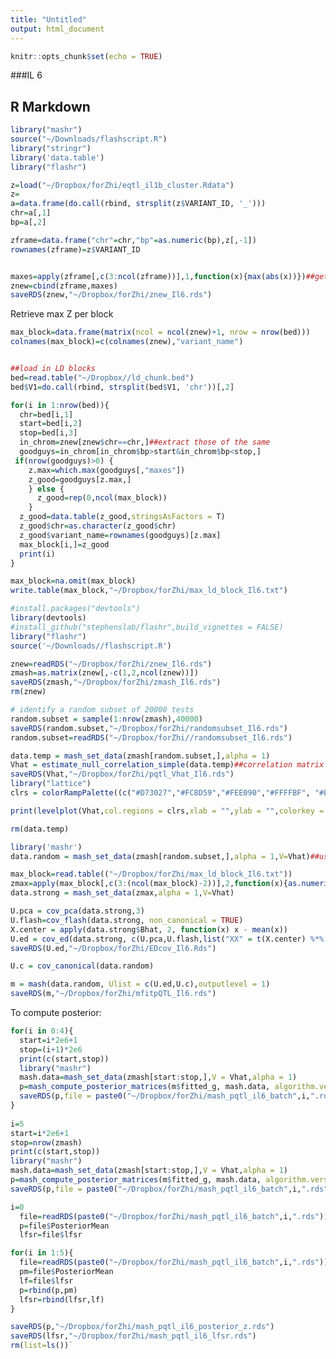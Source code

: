 ```yaml
---
title: "Untitled"
output: html_document
---
```


```r
knitr::opts_chunk$set(echo = TRUE)
```

###IL 6

## R Markdown
```r
library("mashr")
source("~/Downloads/flashscript.R")
library("stringr")
library('data.table')
library("flashr")

```


```r

z=load("~/Dropbox/forZhi/eqtl_il1b_cluster.Rdata")
z=
a=data.frame(do.call(rbind, strsplit(z$VARIANT_ID, '_')))
chr=a[,1]
bp=a[,2]

zframe=data.frame("chr"=chr,"bp"=as.numeric(bp),z[,-1])
rownames(zframe)=z$VARIANT_ID


maxes=apply(zframe[,c(3:ncol(zframe))],1,function(x){max(abs(x))})##get max abs Z across phenotypes
znew=cbind(zframe,maxes)
saveRDS(znew,"~/Dropbox/forZhi/znew_Il6.rds")
```

Retrieve max Z per block

```r
max_block=data.frame(matrix(ncol = ncol(znew)+1, nrow = nrow(bed)))
colnames(max_block)=c(colnames(znew),"variant_name")


##load in LD blocks
bed=read.table("~/Dropbox//ld_chunk.bed")
bed$V1=do.call(rbind, strsplit(bed$V1, 'chr'))[,2]

for(i in 1:nrow(bed)){
  chr=bed[i,1]
  start=bed[i,2]
  stop=bed[i,3]
  in_chrom=znew[znew$chr==chr,]##extract those of the same
  goodguys=in_chrom[in_chrom$bp>start&in_chrom$bp<stop,]
 if(nrow(goodguys)>0) {
    z.max=which.max(goodguys[,"maxes"])
    z_good=goodguys[z.max,]
    } else {
      z_good=rep(0,ncol(max_block))
    }
  z_good=data.table(z_good,stringsAsFactors = T)
  z_good$chr=as.character(z_good$chr)
  z_good$variant_name=rownames(goodguys)[z.max]
  max_block[i,]=z_good
  print(i)
}

max_block=na.omit(max_block)
write.table(max_block,"~/Dropbox/forZhi/max_ld_block_Il6.txt")
```

```r
#install.packages("devtools")
library(devtools)
#install_github("stephenslab/flashr",build_vignettes = FALSE)
library("flashr")
source('~/Downloads//flashscript.R')

znew=readRDS("~/Dropbox/forZhi/znew_Il6.rds")
zmash=as.matrix(znew[,-c(1,2,ncol(znew))])
saveRDS(zmash,"~/Dropbox/forZhi/zmash_Il6.rds")
rm(znew)

# identify a random subset of 20000 tests
random.subset = sample(1:nrow(zmash),40000)
saveRDS(random.subset,"~/Dropbox/forZhi/randomsubset_Il6.rds")
random.subset=readRDS("~/Dropbox/forZhi//randomsubset_Il6.rds")

data.temp = mash_set_data(zmash[random.subset,],alpha = 1)
Vhat = estimate_null_correlation_simple(data.temp)##correlation matrix of the errors
saveRDS(Vhat,"~/Dropbox/forZhi/pqtl_Vhat_Il6.rds")
library("lattice")
clrs = colorRampPalette((c("#D73027","#FC8D59","#FEE090","#FFFFBF", "#E0F3F8","#91BFDB","#4575B4")))(64)

print(levelplot(Vhat,col.regions = clrs,xlab = "",ylab = "",colorkey = TRUE,main="VHAT"))

rm(data.temp)

library('mashr')
data.random = mash_set_data(zmash[random.subset,],alpha = 1,V=Vhat)##use for E(Z)model

max_block=read.table(("~/Dropbox/forZhi/max_ld_block_Il6.txt"))
zmax=apply(max_block[,c(3:(ncol(max_block)-2))],2,function(x){as.numeric(x)});rownames(zmax)=max_block$variant_name
data.strong = mash_set_data(zmax,alpha = 1,V=Vhat)

U.pca = cov_pca(data.strong,3)
U.flash=cov_flash(data.strong, non_canonical = TRUE)
X.center = apply(data.strong$Bhat, 2, function(x) x - mean(x))
U.ed = cov_ed(data.strong, c(U.pca,U.flash,list("XX" = t(X.center) %*% X.center / nrow(X.center))))
saveRDS(U.ed,"~/Dropbox/forZhi/EDcov_Il6.Rds")

U.c = cov_canonical(data.random)

m = mash(data.random, Ulist = c(U.ed,U.c),outputlevel = 1)
saveRDS(m,"~/Dropbox/forZhi/mfitpQTL_Il6.rds")

```

To compute posterior:

```r


for(i in 0:4){
  start=i*2e6+1
  stop=(i+1)*2e6
  print(c(start,stop))
  library("mashr")
  mash.data=mash_set_data(zmash[start:stop,],V = Vhat,alpha = 1)
  p=mash_compute_posterior_matrices(m$fitted_g, mash.data, algorithm.version = "Rcpp")
  saveRDS(p,file = paste0("~/Dropbox/forZhi/mash_pqtl_il6_batch",i,".rds"))
}
  
i=5
start=i*2e6+1
stop=nrow(zmash)
print(c(start,stop))
library("mashr")
mash.data=mash_set_data(zmash[start:stop,],V = Vhat,alpha = 1)
p=mash_compute_posterior_matrices(m$fitted_g, mash.data, algorithm.version = "Rcpp")
saveRDS(p,file = paste0("~/Dropbox/forZhi/mash_pqtl_il6_batch",i,".rds"))

i=0
  file=readRDS(paste0("~/Dropbox/forZhi/mash_pqtl_il6_batch",i,".rds"))
  p=file$PosteriorMean
  lfsr=file$lfsr

for(i in 1:5){
  file=readRDS(paste0("~/Dropbox/forZhi/mash_pqtl_il6_batch",i,".rds"))
  pm=file$PosteriorMean
  lf=file$lfsr
  p=rbind(p,pm)
  lfsr=rbind(lfsr,lf)
}

saveRDS(p,"~/Dropbox/forZhi/mash_pqtl_il6_posterior_z.rds")
saveRDS(lfsr,"~/Dropbox/forZhi/mash_pqtl_il6_lfsr.rds")
rm(list=ls())`
```
